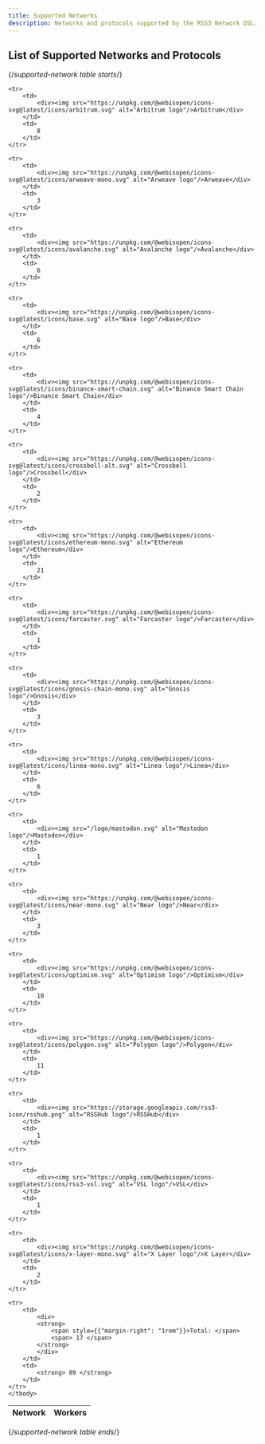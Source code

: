 ```yaml
---
title: Supported Networks
description: Networks and protocols supported by the RSS3 Network DSL.
---
```


## List of Supported Networks and Protocols

{/*supported-network table starts*/}


<table id="network-table">
	<thead>
		<tr>
			<th>Network</th>
			<th>Workers</th>
		</tr>
	</thead>
	<tbody>

	<tr>
		<td>
			<div><img src="https://unpkg.com/@webisopen/icons-svg@latest/icons/arbitrum.svg" alt="Arbitrum logo"/>Arbitrum</div>
		</td>
		<td>
			8
		</td>
	</tr>
	
	<tr>
		<td>
			<div><img src="https://unpkg.com/@webisopen/icons-svg@latest/icons/arweave-mono.svg" alt="Arweave logo"/>Arweave</div>
		</td>
		<td>
			3
		</td>
	</tr>
	
	<tr>
		<td>
			<div><img src="https://unpkg.com/@webisopen/icons-svg@latest/icons/avalanche.svg" alt="Avalanche logo"/>Avalanche</div>
		</td>
		<td>
			6
		</td>
	</tr>
	
	<tr>
		<td>
			<div><img src="https://unpkg.com/@webisopen/icons-svg@latest/icons/base.svg" alt="Base logo"/>Base</div>
		</td>
		<td>
			6
		</td>
	</tr>
	
	<tr>
		<td>
			<div><img src="https://unpkg.com/@webisopen/icons-svg@latest/icons/binance-smart-chain.svg" alt="Binance Smart Chain logo"/>Binance Smart Chain</div>
		</td>
		<td>
			4
		</td>
	</tr>
	
	<tr>
		<td>
			<div><img src="https://unpkg.com/@webisopen/icons-svg@latest/icons/crossbell-alt.svg" alt="Crossbell logo"/>Crossbell</div>
		</td>
		<td>
			2
		</td>
	</tr>
	
	<tr>
		<td>
			<div><img src="https://unpkg.com/@webisopen/icons-svg@latest/icons/ethereum-mono.svg" alt="Ethereum logo"/>Ethereum</div>
		</td>
		<td>
			21
		</td>
	</tr>
	
	<tr>
		<td>
			<div><img src="https://unpkg.com/@webisopen/icons-svg@latest/icons/farcaster.svg" alt="Farcaster logo"/>Farcaster</div>
		</td>
		<td>
			1
		</td>
	</tr>
	
	<tr>
		<td>
			<div><img src="https://unpkg.com/@webisopen/icons-svg@latest/icons/gnosis-chain-mono.svg" alt="Gnosis logo"/>Gnosis</div>
		</td>
		<td>
			3
		</td>
	</tr>
	
	<tr>
		<td>
			<div><img src="https://unpkg.com/@webisopen/icons-svg@latest/icons/linea-mono.svg" alt="Linea logo"/>Linea</div>
		</td>
		<td>
			6
		</td>
	</tr>
	
	<tr>
		<td>
			<div><img src="/logo/mastodon.svg" alt="Mastodon logo"/>Mastodon</div>
		</td>
		<td>
			1
		</td>
	</tr>
	
	<tr>
		<td>
			<div><img src="https://unpkg.com/@webisopen/icons-svg@latest/icons/near-mono.svg" alt="Near logo"/>Near</div>
		</td>
		<td>
			3
		</td>
	</tr>
	
	<tr>
		<td>
			<div><img src="https://unpkg.com/@webisopen/icons-svg@latest/icons/optimism.svg" alt="Optimism logo"/>Optimism</div>
		</td>
		<td>
			10
		</td>
	</tr>
	
	<tr>
		<td>
			<div><img src="https://unpkg.com/@webisopen/icons-svg@latest/icons/polygon.svg" alt="Polygon logo"/>Polygon</div>
		</td>
		<td>
			11
		</td>
	</tr>
	
	<tr>
		<td>
			<div><img src="https://storage.googleapis.com/rss3-icon/rsshub.png" alt="RSSHub logo"/>RSSHub</div>
		</td>
		<td>
			1
		</td>
	</tr>
	
	<tr>
		<td>
			<div><img src="https://unpkg.com/@webisopen/icons-svg@latest/icons/rss3-vsl.svg" alt="VSL logo"/>VSL</div>
		</td>
		<td>
			1
		</td>
	</tr>
	
	<tr>
		<td>
			<div><img src="https://unpkg.com/@webisopen/icons-svg@latest/icons/x-layer-mono.svg" alt="X Layer logo"/>X Layer</div>
		</td>
		<td>
			2
		</td>
	</tr>
	
	<tr>
		<td>
			<div>
			<strong>
				<span style={{"margin-right": "1rem"}}>Total: </span>
				<span> 17 </span>
			</strong>
			</div>
		</td>
		<td>
			<strong> 89 </strong>
		</td>
	</tr>
	</tbody>
</table>


{/*supported-network table ends*/}
